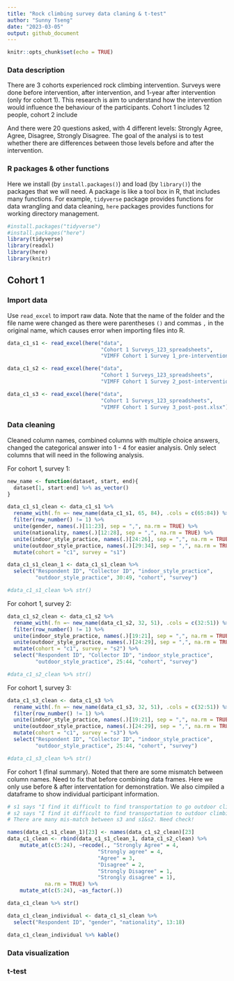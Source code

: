 ```yaml
---
title: "Rock climbing survey data claning & t-test"
author: "Sunny Tseng"
date: "2023-03-05"
output: github_document
---
```


```r
knitr::opts_chunk$set(echo = TRUE)
```

### Data description

There are 3 cohorts experienced rock climbing intervention. Surveys were done before intervention, after intervention, and 1-year after intervention (only for cohort 1). This research is aim to understand how the intervention would influence the behaviour of the participants. Cohort 1 includes 12 people, cohort 2 include 

And there were 20 questions asked, with 4 different levels: Strongly Agree, Agree, Disagree, Strongly Disagree. The goal of the analysi is to test whether there are differences between those levels before and after the intervention. 


### R packages & other functions

Here we install (by `install.packages()`) and load (by `library()`) the packages that we will need. A package is like a tool box in R, that includes many functions. For example, `tidyverse` package provides functions for data wrangling and data cleaning, `here` packages provides functions for working directory management.  

```r
#install.packages("tidyverse")
#install.packages("here")
library(tidyverse)
library(readxl)
library(here)
library(knitr)
```


## Cohort 1

### Import data

Use `read_excel` to import raw data. Note that the name of the folder and the file name were changed as there were parentheses `()` and commas `,` in the original name, which causes error when importing files into R. 

```r
data_c1_s1 <- read_excel(here("data", 
                              "Cohort 1 Surveys_123_spreadsheets", 
                              "VIMFF Cohort 1 Survey 1_pre-intervention.xlsx"))

data_c1_s2 <- read_excel(here("data", 
                              "Cohort 1 Surveys_123_spreadsheets", 
                              "VIMFF Cohort 1 Survey 2_post-intervention.xlsx"))

data_c1_s3 <- read_excel(here("data", 
                              "Cohort 1 Surveys_123_spreadsheets", 
                              "VIMFF Cohort 1 Survey 3_post-post.xlsx"))

```


### Data cleaning

Cleaned column names, combined columns with multiple choice answers, changed the categorical answer into 1 - 4 for easier analysis. Only select columns that will need in the following analysis. 

For cohort 1, survey 1:
```r
new_name <- function(dataset, start, end){
  dataset[1, start:end] %>% as_vector()
}

data_c1_s1_clean <- data_c1_s1 %>%
  rename_with(.fn =~ new_name(data_c1_s1, 65, 84), .cols = c(65:84)) %>%
  filter(row_number() != 1) %>%
  unite(gender, names(.)[11:23], sep = ",", na.rm = TRUE) %>%
  unite(nationality, names(.)[12:28], sep = ",", na.rm = TRUE) %>%
  unite(indoor_style_practice, names(.)[24:26], sep = ",", na.rm = TRUE) %>%
  unite(outdoor_style_practice, names(.)[29:34], sep = ",", na.rm = TRUE) %>%
  mutate(cohort = "c1", survey = "s1") 

data_c1_s1_clean_1 <- data_c1_s1_clean %>%
  select("Respondent ID", "Collector ID", "indoor_style_practice",
         "outdoor_style_practice", 30:49, "cohort", "survey") 

#data_c1_s1_clean %>% str()
```

For cohort 1, survey 2:
```r
data_c1_s2_clean <- data_c1_s2 %>%
  rename_with(.fn =~ new_name(data_c1_s2, 32, 51), .cols = c(32:51)) %>%
  filter(row_number() != 1) %>%
  unite(indoor_style_practice, names(.)[19:21], sep = ",", na.rm = TRUE) %>%
  unite(outdoor_style_practice, names(.)[24:29], sep = ",", na.rm = TRUE) %>%
  mutate(cohort = "c1", survey = "s2") %>%
  select("Respondent ID", "Collector ID", "indoor_style_practice",
         "outdoor_style_practice", 25:44, "cohort", "survey") 

#data_c1_s2_clean %>% str()
```

For cohort 1, survey 3:
```r
data_c1_s3_clean <- data_c1_s3 %>%
  rename_with(.fn =~ new_name(data_c1_s3, 32, 51), .cols = c(32:51)) %>%
  filter(row_number() != 1) %>%
  unite(indoor_style_practice, names(.)[19:21], sep = ",", na.rm = TRUE) %>%
  unite(outdoor_style_practice, names(.)[24:29], sep = ",", na.rm = TRUE) %>%
  mutate(cohort = "c1", survey = "s3") %>%
  select("Respondent ID", "Collector ID", "indoor_style_practice",
         "outdoor_style_practice", 25:44, "cohort", "survey") 

#data_c1_s3_clean %>% str()
```

For cohort 1 (final summary). Noted that there are some mismatch between column names. Need to fix that before combining data frames. Here we only use before & after interventation for demonstration. We also cimpiled a dataframe to show individual participant information. 

```r
# s1 says "I find it difficult to find transportation to go outdoor climbing", while
# s2 says "I find it difficult to find transportation to outdoor climbing"
# There are many mis-match between s3 and s1&s2. Need check!

names(data_c1_s1_clean_1)[23] <- names(data_c1_s2_clean)[23] 
data_c1_clean <- rbind(data_c1_s1_clean_1, data_c1_s2_clean) %>%
    mutate_at(c(5:24), ~recode(., "Strongly Agree" = 4,
                             "Strongly agree" = 4,
                             "Agree" = 3,
                             "Disagree" = 2,
                             "Strongly Disagree" = 1,
                             "Strongly disagree" = 1),
            na.rm = TRUE) %>%
    mutate_at(c(5:24), ~as_factor(.)) 

data_c1_clean %>% str()
```

```r
data_c1_clean_individual <- data_c1_s1_clean %>%
  select("Respondent ID", "gender", "nationality", 13:18)

data_c1_clean_individual %>% kable()
```


### Data visualization



### t-test











